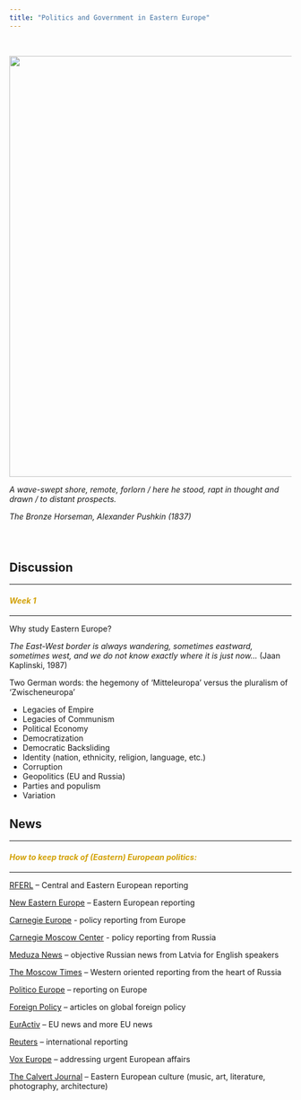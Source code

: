 ```yaml
---
title: "Politics and Government in Eastern Europe"
---
```


<br>

<img align="center" src="images/horse.jpg" width = "750">

*A wave-swept shore, remote, forlorn / here he stood, rapt in thought and drawn / to distant prospects.*

*The Bronze Horseman, Alexander Pushkin (1837)*

<br>

# {.tabset .tabset-fade}

## Discussion

---

<font color="#d2a107"><h4>*Week 1*</h4></font>

---

Why study Eastern Europe?

*The East-West border is always wandering, sometimes eastward, sometimes west, and we do not know exactly where it is just now...* (Jaan Kaplinski, 1987)

Two German words: the hegemony of 'Mitteleuropa' versus the pluralism of 'Zwischeneuropa'

* Legacies of Empire
* Legacies of Communism
* Political Economy
* Democratization
* Democratic Backsliding
* Identity (nation, ethnicity, religion, language, etc.)
* Corruption
* Geopolitics (EU and Russia)
* Parties and populism
* Variation



## News

---

<font color="#d2a107"><h4>*How to keep track of (Eastern) European politics:*</h4></font>

---

[RFERL](https://www.rferl.org) – Central and Eastern European reporting

[New Eastern Europe](http://neweasterneurope.eu) – Eastern European reporting

[Carnegie Europe](http://carnegieeurope.eu) - policy reporting from Europe

[Carnegie Moscow Center](https://carnegie.ru/?lang=en) - policy reporting from Russia

[Meduza News](https://meduza.io/en) – objective Russian news from Latvia for English speakers

[The Moscow Times](https://themoscowtimes.com) -- Western oriented reporting from the heart of Russia

[Politico Europe](https://www.politico.eu) -- reporting on Europe

[Foreign Policy](https://foreignpolicy.com) -- articles on global foreign policy

[EurActiv](https://www.euractiv.com) -- EU news and more EU news

[Reuters](https://www.reuters.com) -- international reporting

[Vox Europe](https://voxeurop.eu/en) -- addressing urgent European affairs

[The Calvert Journal](http://www.calvertjournal.com) -- Eastern European culture (music, art, literature, photography, architecture)

